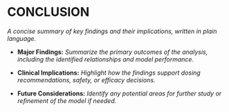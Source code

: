 # CONCLUSION {#sec-conclusion}

*A concise summary of key findings and their implications, written in plain language.*

- **Major Findings:**
  *Summarize the primary outcomes of the analysis, including the identified relationships and model performance.*

- **Clinical Implications:**
  *Highlight how the findings support dosing recommendations, safety, or efficacy decisions.*

- **Future Considerations:**
  *Identify any potential areas for further study or refinement of the model if needed.*